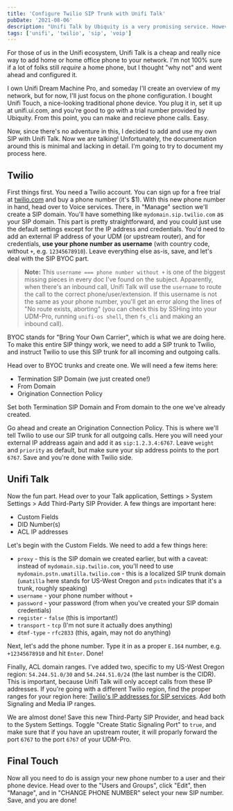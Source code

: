 ```yaml
---
title: 'Configure Twilio SIP Trunk with Unifi Talk'
pubDate: '2021-08-06'
description: "Unifi Talk by Ubiquity is a very promising service. However, so far it's been lacking documentation. Here's how to configure Twilio SIP Trunk with Unifi Talk."
tags: ['unifi', 'twilio', 'sip', 'voip']
---
```



<Picture
  alt="Unifi Talk Interface"
  src="/blog/posts/twillio-and-unifi-talk/dashboard.png"
/>

For those of us in the Unifi ecosystem, Unifi Talk is a cheap and really nice way to add home or home office phone to your network. I'm not 100% sure if a lot of folks still _require_ a home phone, but I thought "why not" and went ahead and configured it.

I own Unifi Dream Machine Pro, and someday I'll create an overview of my network, but for now, I'll just focus on the phone configuration. I bought Unifi Touch, a nice-looking traditional phone device. You plug it in, set it up at unifi.ui.com, and you're good to go with a trial number provided by Ubiquity. From this point, you can make and recieve phone calls. Easy.

Now, since there's no adventure in this, I decided to add and use my own SIP with Unifi Talk. Now we are talking! Unfortunately, the documentation around this is minimal and lacking in detail. I'm going to try to document my process here.

## Twilio

First things first. You need a Twilio account. You can sign up for a free trial at [twilio.com](www.twilio.com/referral/eaToLe) and buy a phone number (it's $1). With this new phone number in hand, head over to Voice services. There, in "Manage" section we'll create a SIP domain. You'll have something like `mydomain.sip.twilio.com` as your SIP domain. This part is pretty straightforward, and you could just use the default settings except for the IP address and credentials. You'd need to add an external IP address of your UDM (or upstream router), and for credentials, **use your phone number as username** (with country code, without `+`, e.g. `12345678910`). Leave everything else as-is, save, and let's deal with the SIP BYOC part.

> **Note:** This `username === phone number without +` is one of the biggest missing pieces in every doc I've found on the subject. Apparently, when there's an inbound call, Unifi Talk will use the `username` to route the call to the correct phone/user/extension. If this username is not the same as your phone number, you'll get an error along the lines of "No route exists, aborting" (you can check this by SSHing into your UDM-Pro, running `unifi-os shell`, then `fs_cli` and making an inbound call).

BYOC stands for "Bring Your Own Carrier", which is what we are doing here. To make this entire SIP thingy work, we need to add a SIP trunk to Twilio, and instruct Twilio to use this SIP trunk for all incoming and outgoing calls.

Head over to BYOC trunks and create one. We will need a few items here:

- Termination SIP Domain (we just created one!)
- From Domain
- Origination Connection Policy

Set both Termination SIP Domain and From domain to the one we've already created.

Go ahead and create an Origination Connection Policy. This is where we'll tell Twilio to use our SIP trunk for all outgoing calls. Here you will need your external IP addreass again and add it as `sip:1.2.3.4:6767`. Leave `weight` and `priority` as default, but make sure your sip address points to the port `6767`. Save and you're done with Twilio side.

## Unifi Talk

Now the fun part. Head over to your Talk application, Settings > System Settings > Add Third-Party SIP Provider. A few things are important here:

- Custom Fields
- DID Number(s)
- ACL IP addresses

Let's begin with the Custom Fields. We need to add a few things here:

- `proxy` - this is the SIP domain we created earlier, but with a caveat: instead of `mydomain.sip.twilio.com`, you'll need to use `mydomain.pstn.umatilla.twilio.com` - this is a localized SIP trunk domain (`umatilla` here stands for US-West Oregon and `pstn` indicates that it's a trunk, roughly speaking)
- `username` - your phone number without `+`
- `password` - your password (from when you've created your SIP domain credentials)
- `register` - `false` (this is important!)
- `transport` - `tcp` (I'm not sure it actually does anything)
- `dtmf-type` - `rfc2833` (this, again, may not do anything)

Next, let's add the phone number. Type it in as a proper `E.164` number, e.g. `+12345678910` and hit `Enter`. Done!

Finally, ACL domain ranges. I've added two, specific to my US-West Oregon region: `54.244.51.0/30` and `54.244.51.0/24` (the last number is the CIDR). This is important, because Unifi Talk will only accept calls from these IP addresses. If you're going with a different Twilio region, find the proper ranges for your region here: [Twilio's IP addresses for SIP services](https://www.twilio.com/docs/sip-trunking/ip-addresses). Add both Signaling and Media IP ranges.

We are almost done! Save this new Third-Party SIP Provider, and head back to the System Settings. Toggle "Create Static Signaling Port" to `true`, and make sure that if you have an upstream router, it will proparly forward the port `6767` to the port `6767` of your UDM-Pro.

## Final Touch

Now all you need to do is assign your new phone number to a user and their phone device. Head over to the "Users and Groups", click "Edit", then "Manage", and in "CHANGE PHONE NUMBER" select your new SIP number. Save, and you are done!
